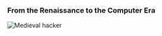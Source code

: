 ### From the Renaissance to the Computer Era

![Medieval hacker](/images/week01/from-the-renaissance.jpg)
